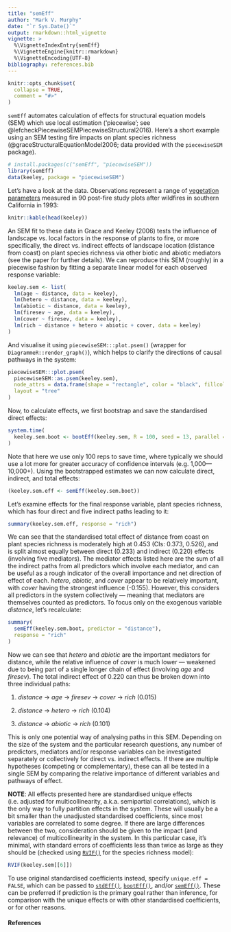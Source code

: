 ```yaml
---
title: "semEff"
author: "Mark V. Murphy"
date: "`r Sys.Date()`"
output: rmarkdown::html_vignette
vignette: >
  %\VignetteIndexEntry{semEff}
  %\VignetteEngine{knitr::rmarkdown}
  %\VignetteEncoding{UTF-8}
bibliography: references.bib
---
```


```r
knitr::opts_chunk$set(
  collapse = TRUE,
  comment = "#>"
)
```

`semEff` automates calculation of effects for structural equation models (SEM) which use local estimation ('piecewise'; see @lefcheckPiecewiseSEMPiecewiseStructural2016). Here's a short example using an SEM testing fire impacts on plant species richness (@graceStructuralEquationModel2006; data provided with the `piecewiseSEM` package).

```r
# install.packages(c("semEff", "piecewiseSEM"))
library(semEff)
data(keeley, package = "piecewiseSEM")
```

Let's have a look at the data. Observations represent a range of [vegetation parameters](https://rdrr.io/cran/piecewiseSEM/man/keeley.html) measured in 90 post-fire study plots after wildfires in southern California in 1993:

```r
knitr::kable(head(keeley))
```

An SEM fit to these data in Grace and Keeley (2006) tests the influence of landscape vs. local factors in the response of plants to fire, or more specifically, the direct vs. indirect effects of landscape location (distance from coast) on plant species richness via other biotic and abiotic mediators (see the paper for further details). We can reproduce this SEM (roughly) in a piecewise fashion by fitting a separate linear model for each observed response variable:

```r
keeley.sem <- list(
  lm(age ~ distance, data = keeley),
  lm(hetero ~ distance, data = keeley),
  lm(abiotic ~ distance, data = keeley),
  lm(firesev ~ age, data = keeley),
  lm(cover ~ firesev, data = keeley),
  lm(rich ~ distance + hetero + abiotic + cover, data = keeley)
)
```

And visualise it using `piecewiseSEM:::plot.psem()` (wrapper for `DiagrammeR::render_graph()`), which helps to clarify the directions of causal pathways in the system:

```r
piecewiseSEM:::plot.psem(
  piecewiseSEM::as.psem(keeley.sem),
  node_attrs = data.frame(shape = "rectangle", color = "black", fillcolor = "grey"),
  layout = "tree"
)
```

Now, to calculate effects, we first bootstrap and save the standardised direct effects:

```r
system.time(
  keeley.sem.boot <- bootEff(keeley.sem, R = 100, seed = 13, parallel = "no")
)
```

Note that here we use only 100 reps to save time, where typically we should use a lot more for greater accuracy of confidence intervals (e.g. 1,000---10,000+). Using the bootstrapped estimates we can now calculate direct, indirect, and total effects:

```r
(keeley.sem.eff <- semEff(keeley.sem.boot))
```

Let's examine effects for the final response variable, plant species richness, which has four direct and five indirect paths leading to it:

```r
summary(keeley.sem.eff, response = "rich")
```

We can see that the standardised total effect of distance from coast on plant species richness is moderately high at 0.453 (CIs: 0.373, 0.526), and is split almost equally between direct (0.233) and indirect (0.220) effects (involving five mediators). The mediator effects listed here are the sum of all the indirect paths from all predictors which involve each mediator, and can be useful as a rough indicator of the overall importance and net direction of effect of each. *hetero*, *abiotic*, and *cover* appear to be relatively important, with *cover* having the strongest influence (-0.155). However, this considers all predictors in the system collectively --- meaning that mediators are themselves counted as predictors. To focus only on the exogenous variable *distance*, let's recalculate:

```r
summary(
  semEff(keeley.sem.boot, predictor = "distance"),
  response = "rich"
)
```

Now we can see that *hetero* and *abiotic* are the important mediators for distance, while the relative influence of *cover* is much lower --- weakened due to being part of a single longer chain of effect (involving *age* and *firesev*). The total indirect effect of 0.220 can thus be broken down into three individual paths:

1.  *distance* -> *age* -> *firesev* -> *cover* -> *rich* (0.015)

2.  *distance* -> *hetero* -> *rich* (0.104)

3.  *distance* -> *abiotic* -> *rich* (0.101)

This is only one potential way of analysing paths in this SEM. Depending on the size of the system and the particular research questions, any number of predictors, mediators and/or response variables can be investigated separately or collectively for direct vs. indirect effects. If there are multiple hypotheses (competing or complementary), these can all be tested in a single SEM by comparing the relative importance of different variables and pathways of effect.

**NOTE**: All effects presented here are standardised unique effects (i.e. adjusted for multicollinearity, a.k.a. semipartial correlations), which is the only way to fully partition effects in the system. These will usually be a bit smaller than the unadjusted standardised coefficients, since most variables are correlated to some degree. If there are large differences between the two, consideration should be given to the impact (and relevance) of multicollinearity in the system. In this particular case, it's minimal, with standard errors of coefficients less than twice as large as they should be (checked using [`RVIF()`](https://murphymv.github.io/semEff/reference/RVIF.html) for the species richness model):

```r
RVIF(keeley.sem[[6]])
```

To use original standardised coefficients instead, specify `unique.eff = FALSE`, which can be passed to [`stdEff()`](https://murphymv.github.io/semEff/reference/stdEff.html), [`bootEff()`](https://murphymv.github.io/semEff/reference/bootEff.html), and/or [`semEff()`](https://murphymv.github.io/semEff/reference/semEff.html). These can be preferred if prediction is the primary goal rather than inference, for comparison with the unique effects or with other standardised coefficients, or for other reasons.

#### References
